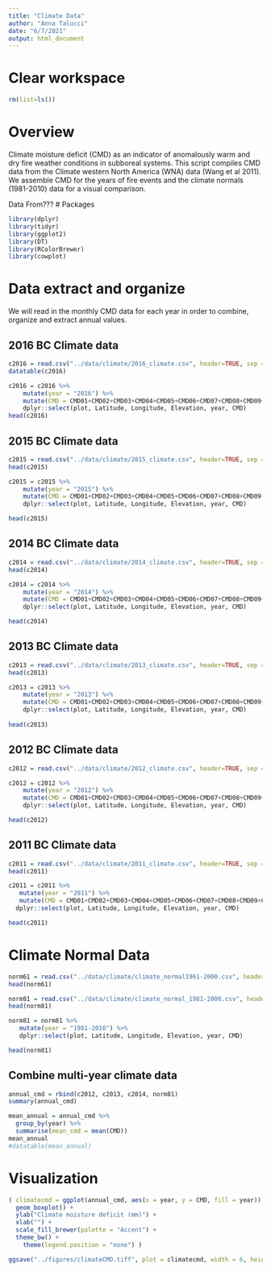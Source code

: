 ```yaml
---
title: "Climate Data"
author: "Anna Talucci"
date: "6/7/2021"
output: html_document
---
```


# Clear workspace

```r
rm(list=ls()) 
```



# Overview

Climate moisture deficit (CMD) as an indicator of anomalously warm and dry fire weather conditions in subboreal systems. This script compiles CMD data from the Climate western North America (WNA) data (Wang et al 2011). We assemble CMD for the years of fire events and the climate normals (1981-2010) data for a visual comparison.

Data From???
# Packages

```r
library(dplyr)
library(tidyr)
library(ggplot2)
library(DT)
library(RColorBrewer)
library(cowplot)
```

# Data extract and organize

We will read in the monthly CMD data for each year in order to combine, organize and extract annual values.

## 2016 BC Climate data 

```r
c2016 = read.csv("../data/climate/2016_climate.csv", header=TRUE, sep = ",", strip.white = TRUE)
datatable(c2016)
```

```r
c2016 = c2016 %>%
    mutate(year = "2016") %>% 
    mutate(CMD = CMD01+CMD02+CMD03+CMD04+CMD05+CMD06+CMD07+CMD08+CMD09+CMD10+CMD11+CMD12) %>%
    dplyr::select(plot, Latitude, Longitude, Elevation, year, CMD)
head(c2016)
```



## 2015 BC Climate data 

```r
c2015 = read.csv("../data/climate/2015_climate.csv", header=TRUE, sep = ",", strip.white = TRUE)
head(c2015)
```

```r
c2015 = c2015 %>%
    mutate(year = "2015") %>% 
    mutate(CMD = CMD01+CMD02+CMD03+CMD04+CMD05+CMD06+CMD07+CMD08+CMD09+CMD10+CMD11+CMD12) %>%
    dplyr::select(plot, Latitude, Longitude, Elevation, year, CMD)

head(c2015)
```

## 2014 BC Climate data 

```r
c2014 = read.csv("../data/climate/2014_climate.csv", header=TRUE, sep = ",", strip.white = TRUE)
head(c2014)
```

```r
c2014 = c2014 %>%
    mutate(year = "2014") %>% 
    mutate(CMD = CMD01+CMD02+CMD03+CMD04+CMD05+CMD06+CMD07+CMD08+CMD09+CMD10+CMD11+CMD12) %>%
    dplyr::select(plot, Latitude, Longitude, Elevation, year, CMD)

head(c2014)
```

## 2013 BC Climate data 

```r
c2013 = read.csv("../data/climate/2013_climate.csv", header=TRUE, sep = ",", strip.white = TRUE)
head(c2013)
```

```r
c2013 = c2013 %>%
    mutate(year = "2013") %>% 
    mutate(CMD = CMD01+CMD02+CMD03+CMD04+CMD05+CMD06+CMD07+CMD08+CMD09+CMD10+CMD11+CMD12) %>%
    dplyr::select(plot, Latitude, Longitude, Elevation, year, CMD)
  
head(c2013)
```

## 2012 BC Climate data 

```r
c2012 = read.csv("../data/climate/2012_climate.csv", header=TRUE, sep = ",", strip.white = TRUE)
```

```r
c2012 = c2012 %>%
    mutate(year = "2012") %>% 
    mutate(CMD = CMD01+CMD02+CMD03+CMD04+CMD05+CMD06+CMD07+CMD08+CMD09+CMD10+CMD11+CMD12) %>%
    dplyr::select(plot, Latitude, Longitude, Elevation, year, CMD)

head(c2012)
```

## 2011 BC Climate data 

```r
c2011 = read.csv("../data/climate/2011_climate.csv", header=TRUE, sep = ",", strip.white = TRUE)
head(c2011)
```

```r
c2011 = c2011 %>%
   mutate(year = "2011") %>% 
   mutate(CMD = CMD01+CMD02+CMD03+CMD04+CMD05+CMD06+CMD07+CMD08+CMD09+CMD10+CMD11+CMD12) %>%
  dplyr::select(plot, Latitude, Longitude, Elevation, year, CMD)

head(c2011)
```

# Climate Normal Data

```r
norm61 = read.csv("../data/climate/climate_normal1961-2000.csv", header=TRUE, sep = ",", strip.white = TRUE)
head(norm61)

```

```r
norm81 = read.csv("../data/climate/climate_normal_1981-2000.csv", header=TRUE, sep = ",", strip.white = TRUE)
head(norm81)
```

```r
norm81 = norm81 %>%
   mutate(year = "1981-2010") %>% 
   dplyr::select(plot, Latitude, Longitude, Elevation, year, CMD)

head(norm81)
```


## Combine multi-year climate data 

```r
annual_cmd = rbind(c2012, c2013, c2014, norm81)
summary(annual_cmd)
```

```r
mean_annual = annual_cmd %>%
  group_by(year) %>%
  summarise(mean_cmd = mean(CMD))
mean_annual
#datatable(mean_annual)
```



# Visualization


```r
( climatecmd = ggplot(annual_cmd, aes(x = year, y = CMD, fill = year)) +
  geom_boxplot() +
  ylab("Climate moisture deficit (mm)") +
  xlab("") +
  scale_fill_brewer(palette = "Accent") +
  theme_bw() +
    theme(legend.position = "none") )
```

```r
ggsave("../figures/climateCMD.tiff", plot = climatecmd, width = 6, height = 4, units = c("in"), dpi=600 )
```





